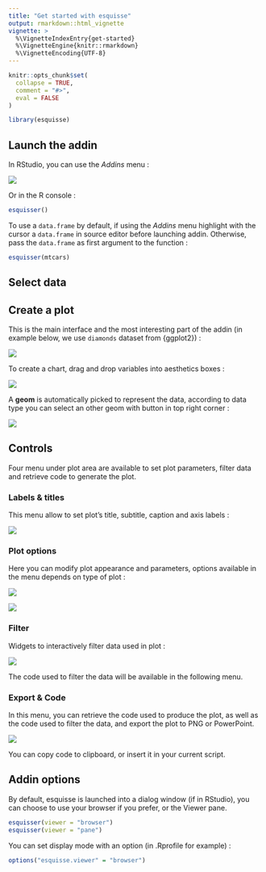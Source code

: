 ```yaml
---
title: "Get started with esquisse"
output: rmarkdown::html_vignette
vignette: >
  %\VignetteIndexEntry{get-started}
  %\VignetteEngine{knitr::rmarkdown}
  %\VignetteEncoding{UTF-8}
---
```


```r
knitr::opts_chunk$set(
  collapse = TRUE,
  comment = "#>",
  eval = FALSE
)
```

```r
library(esquisse)
```


<style>
img {
  max-width: 700px;
}
</style>



## Launch the addin

In RStudio, you can use the *Addins* menu : 

![](figures/launch-addin.png)


Or in the R console :

```r
esquisser()
```


To use a `data.frame` by default, if using the *Addins* menu highlight with the cursor a `data.frame` in source editor before launching addin.
Otherwise, pass the `data.frame` as first argument to the function :

```r
esquisser(mtcars)
```



## Select data



## Create a plot

This is the main interface and the most interesting part of the addin (in example below, we use `diamonds` dataset from {ggplot2}) :

![](figures/main-panel.png)

To create a chart, drag and drop variables into aesthetics boxes :

![](figures/create-chart.png)


A **geom** is automatically picked to represent the data, according to data type you can select an other geom with button in top right corner : 

![](figures/create-chart-geom.png)



## Controls

Four menu under plot area are available to set plot parameters, filter data and retrieve code to generate the plot.

### Labels & titles

This menu allow to set plot's title, subtitle, caption and axis labels :

![](figures/controls-labs.png)


### Plot options

Here you can modify plot appearance and parameters, options available in the menu depends on type of plot :

![](figures/controls-plot-bar.png)

![](figures/controls-plot-scatter.png)


### Filter

Widgets to interactively filter data used in plot : 

![](figures/controls-filter.png)

The code used to filter the data will be available in the following menu.


### Export & Code

In this menu, you can retrieve the code used to produce the plot, as well as the code used to filter the data, and export the plot to PNG or PowerPoint.

![](figures/controls-code.png)

You can copy code to clipboard, or insert it in your current script.



## Addin options

By default, esquisse is launched into a dialog window (if in RStudio), you can choose to use your browser if you prefer, or the Viewer pane.

```r
esquisser(viewer = "browser")
esquisser(viewer = "pane")
```


You can set display mode with an option (in .Rprofile for example) :

```r
options("esquisse.viewer" = "browser")
```

